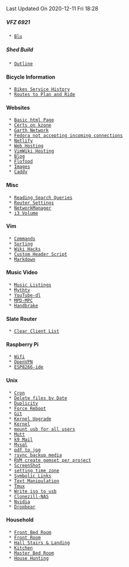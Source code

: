 <div class=date-stamp>Last Updated On 2020-12-11 Fri 18:28</div>

===== VFZ 6921 =====
  * [[Blu]]

===== Shed Build =====
  * [[Outline]]

==== Bicycle Information ====
  * [[Bikes Service History]]
  * [[Routes to Plan and Ride]]

==== Websites ====
  * [[Basic html Page]]
  * [[Certs on kzone]]
  * [[Garth Network]]
  * [[Fedora not accepting incoming connections]]
  * [[Netlify]]
  * [[Web Hosting]]
  * [[VimWiki Hosting]]
  * [[Blog]]
  * [[Flofood]]
  * [[Images]]
  * [[Caddy]]

==== Misc ====
  * [[Reading Search Queries]]
  * [[Router Settings]]
  * [[NetworkManager]]
  * [[i3 Volume]]

==== Vim ====
  * [[Commands]]
  * [[Sorting]]
  * [[Wiki Hacks]]
  * [[Custom Header Script]]
  * [[Markdown]]

==== Music Video ====
  * [[Music Listings]]
  * [[Mythtv]]
  * [[YouTube-dl]]
  * [[MPD-MPC]]
  * [[Handbrake]]

==== Slate Router ====
  * [[Clear Client List]]

==== Raspberry Pi ====
  * [[Wifi]]
  * [[OpenVPN]]
  * [[ESP8266-ide]]

==== Unix ====
  * [[Cron]]
  * [[Delete files by Date]]
  * [[Duplicity]]
  * [[Force Reboot]]
  * [[Git]]
  * [[Kernel Upgrade]]
  * [[Kernel]]
  * [[mount usb for all users]]
  * [[Mutt]]
  * [[k9 Mail]]
  * [[Mysql]]
  * [[pdf to jpg]]
  * [[rsync backup media]]
  * [[RVM create gemset per project]]
  * [[ScreenShot]]
  * [[setting time zone]]
  * [[Symbolic Links]]
  * [[Text Manipulation]]
  * [[Tmux]]
  * [[Write iso to usb]]
  * [[Clonezill-NAS]]
  * [[Nvidia]]
  * [[Dropbear]]

==== Household ====
  * [[Front Bed Room]]
  * [[Front Room]]
  * [[Hall Stairs & Landing]]
  * [[Kitchen]]
  * [[Master Bed Room]]
  * [[House Hunting]]
